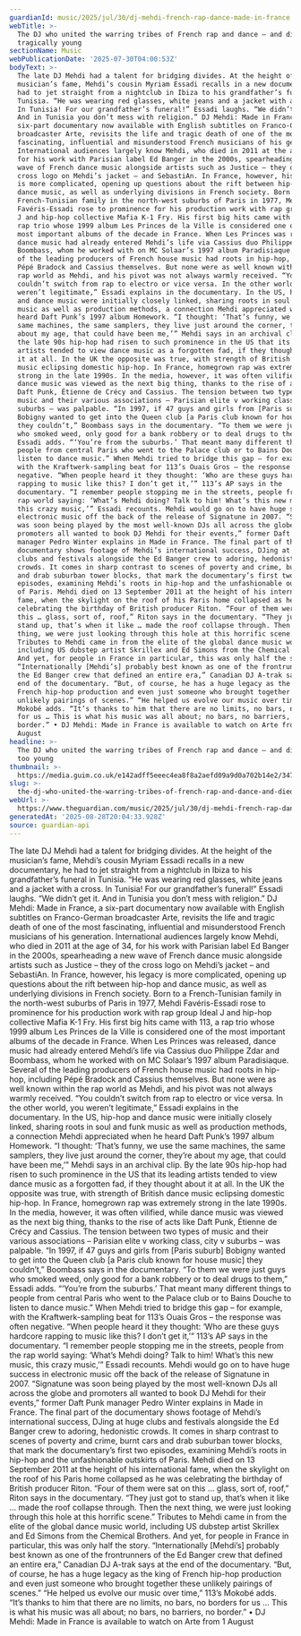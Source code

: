 ```yaml
---
guardianId: music/2025/jul/30/dj-mehdi-french-rap-dance-made-in-france
webTitle: >-
  The DJ who united the warring tribes of French rap and dance – and died
  tragically young
sectionName: Music
webPublicationDate: '2025-07-30T04:00:53Z'
bodyText: >-
  The late DJ Mehdi had a talent for bridging divides. At the height of the
  musician’s fame, Mehdi’s cousin Myriam Essadi recalls in a new documentary, he
  had to jet straight from a nightclub in Ibiza to his grandfather’s funeral in
  Tunisia. “He was wearing red glasses, white jeans and a jacket with a cross.
  In Tunisia! For our grandfather’s funeral!” Essadi laughs. “We didn’t get it.
  And in Tunisia you don’t mess with religion.” DJ Mehdi: Made in France, a
  six-part documentary now available with English subtitles on Franco-German
  broadcaster Arte, revisits the life and tragic death of one of the most
  fascinating, influential and misunderstood French musicians of his generation.
  International audiences largely know Mehdi, who died in 2011 at the age of 34,
  for his work with Parisian label Ed Banger in the 2000s, spearheading a new
  wave of French dance music alongside artists such as Justice – they of the
  cross logo on Mehdi’s jacket – and SebastiAn. In France, however, his legacy
  is more complicated, opening up questions about the rift between hip-hop and
  dance music, as well as underlying divisions in French society. Born to a
  French-Tunisian family in the north-west suburbs of Paris in 1977, Mehdi
  Favéris-Essadi rose to prominence for his production work with rap group Ideal
  J and hip-hop collective Mafia K-1 Fry. His first big hits came with 113, a
  rap trio whose 1999 album Les Princes de la Ville is considered one of the
  most important albums of the decade in France. When Les Princes was released,
  dance music had already entered Mehdi’s life via Cassius duo Philippe Zdar and
  Boombass, whom he worked with on MC Solaar’s 1997 album Paradisiaque. Several
  of the leading producers of French house music had roots in hip-hop, including
  Pépé Bradock and Cassius themselves. But none were as well known within the
  rap world as Mehdi, and his pivot was not always warmly received. “You
  couldn’t switch from rap to electro or vice versa. In the other world, you
  weren’t legitimate,” Essadi explains in the documentary. In the US, hip-hop
  and dance music were initially closely linked, sharing roots in soul and funk
  music as well as production methods, a connection Mehdi appreciated when he
  heard Daft Punk’s 1997 album Homework. “I thought: ‘That’s funny, we use the
  same machines, the same samplers, they live just around the corner, they’re
  about my age, that could have been me,’” Mehdi says in an archival clip. By
  the late 90s hip-hop had risen to such prominence in the US that its leading
  artists tended to view dance music as a forgotten fad, if they thought about
  it at all. In the UK the opposite was true, with strength of British dance
  music eclipsing domestic hip-hop. In France, homegrown rap was extremely
  strong in the late 1990s. In the media, however, it was often vilified, while
  dance music was viewed as the next big thing, thanks to the rise of acts like
  Daft Punk, Étienne de Crécy and Cassius. The tension between two types of
  music and their various associations – Parisian elite v working class, city v
  suburbs – was palpable. “In 1997, if 47 guys and girls from [Paris suburb]
  Bobigny wanted to get into the Queen club [a Paris club known for house music]
  they couldn’t,” Boombass says in the documentary. “To them we were just guys
  who smoked weed, only good for a bank robbery or to deal drugs to them,”
  Essadi adds. “‘You’re from the suburbs.’ That meant many different things to
  people from central Paris who went to the Palace club or to Bains Douche to
  listen to dance music.” When Mehdi tried to bridge this gap – for example,
  with the Kraftwerk-sampling beat for 113’s Ouais Gros – the response was often
  negative. “When people heard it they thought: ‘Who are these guys hardcore
  rapping to music like this? I don’t get it,’” 113’s AP says in the
  documentary. “I remember people stopping me in the streets, people from the
  rap world saying: ‘What’s Mehdi doing? Talk to him! What’s this new music,
  this crazy music,’” Essadi recounts. Mehdi would go on to have huge success in
  electronic music off the back of the release of Signatune in 2007. “Signatune
  was soon being played by the most well-known DJs all across the globe and
  promoters all wanted to book DJ Mehdi for their events,” former Daft Punk
  manager Pedro Winter explains in Made in France. The final part of the
  documentary shows footage of Mehdi’s international success, DJing at huge
  clubs and festivals alongside the Ed Banger crew to adoring, hedonistic
  crowds. It comes in sharp contrast to scenes of poverty and crime, burnt cars
  and drab suburban tower blocks, that mark the documentary’s first two
  episodes, examining Mehdi’s roots in hip-hop and the unfashionable outskirts
  of Paris. Mehdi died on 13 September 2011 at the height of his international
  fame, when the skylight on the roof of his Paris home collapsed as he was
  celebrating the birthday of British producer Riton. “Four of them were sat on
  this … glass, sort of, roof,” Riton says in the documentary. “They just got to
  stand up, that’s when it like … made the roof collapse through. Then the next
  thing, we were just looking through this hole at this horrific scene.”
  Tributes to Mehdi came in from the elite of the global dance music world,
  including US dubstep artist Skrillex and Ed Simons from the Chemical Brothers.
  And yet, for people in France in particular, this was only half the story.
  “Internationally [Mehdi’s] probably best known as one of the frontrunners of
  the Ed Banger crew that defined an entire era,” Canadian DJ A-trak says at the
  end of the documentary. “But, of course, he has a huge legacy as the king of
  French hip-hop production and even just someone who brought together these
  unlikely pairings of scenes.” “He helped us evolve our music over time,” 113’s
  Mokobé adds. “It’s thanks to him that there are no limits, no bars, no borders
  for us … This is what his music was all about; no bars, no barriers, no
  border.” • DJ Mehdi: Made in France is available to watch on Arte from 1
  August
headline: >-
  The DJ who united the warring tribes of French rap and dance – and died far
  too young
thumbnail: >-
  https://media.guim.co.uk/e142adff5eeec4ea8f8a2aefd09a9d0a702b14e2/347_0_1349_1080/500.jpg
slug: >-
  the-dj-who-united-the-warring-tribes-of-french-rap-and-dance-and-died-tragically-young
webUrl: >-
  https://www.theguardian.com/music/2025/jul/30/dj-mehdi-french-rap-dance-made-in-france
generatedAt: '2025-08-28T20:04:33.928Z'
source: guardian-api
---
```

The late DJ Mehdi had a talent for bridging divides. At the height of the musician’s fame, Mehdi’s cousin Myriam Essadi recalls in a new documentary, he had to jet straight from a nightclub in Ibiza to his grandfather’s funeral in Tunisia. “He was wearing red glasses, white jeans and a jacket with a cross. In Tunisia! For our grandfather’s funeral!” Essadi laughs. “We didn’t get it. And in Tunisia you don’t mess with religion.” DJ Mehdi: Made in France, a six-part documentary now available with English subtitles on Franco-German broadcaster Arte, revisits the life and tragic death of one of the most fascinating, influential and misunderstood French musicians of his generation. International audiences largely know Mehdi, who died in 2011 at the age of 34, for his work with Parisian label Ed Banger in the 2000s, spearheading a new wave of French dance music alongside artists such as Justice – they of the cross logo on Mehdi’s jacket – and SebastiAn. In France, however, his legacy is more complicated, opening up questions about the rift between hip-hop and dance music, as well as underlying divisions in French society. Born to a French-Tunisian family in the north-west suburbs of Paris in 1977, Mehdi Favéris-Essadi rose to prominence for his production work with rap group Ideal J and hip-hop collective Mafia K-1 Fry. His first big hits came with 113, a rap trio whose 1999 album Les Princes de la Ville is considered one of the most important albums of the decade in France. When Les Princes was released, dance music had already entered Mehdi’s life via Cassius duo Philippe Zdar and Boombass, whom he worked with on MC Solaar’s 1997 album Paradisiaque. Several of the leading producers of French house music had roots in hip-hop, including Pépé Bradock and Cassius themselves. But none were as well known within the rap world as Mehdi, and his pivot was not always warmly received. “You couldn’t switch from rap to electro or vice versa. In the other world, you weren’t legitimate,” Essadi explains in the documentary. In the US, hip-hop and dance music were initially closely linked, sharing roots in soul and funk music as well as production methods, a connection Mehdi appreciated when he heard Daft Punk’s 1997 album Homework. “I thought: ‘That’s funny, we use the same machines, the same samplers, they live just around the corner, they’re about my age, that could have been me,’” Mehdi says in an archival clip. By the late 90s hip-hop had risen to such prominence in the US that its leading artists tended to view dance music as a forgotten fad, if they thought about it at all. In the UK the opposite was true, with strength of British dance music eclipsing domestic hip-hop. In France, homegrown rap was extremely strong in the late 1990s. In the media, however, it was often vilified, while dance music was viewed as the next big thing, thanks to the rise of acts like Daft Punk, Étienne de Crécy and Cassius. The tension between two types of music and their various associations – Parisian elite v working class, city v suburbs – was palpable. “In 1997, if 47 guys and girls from [Paris suburb] Bobigny wanted to get into the Queen club [a Paris club known for house music] they couldn’t,” Boombass says in the documentary. “To them we were just guys who smoked weed, only good for a bank robbery or to deal drugs to them,” Essadi adds. “‘You’re from the suburbs.’ That meant many different things to people from central Paris who went to the Palace club or to Bains Douche to listen to dance music.” When Mehdi tried to bridge this gap – for example, with the Kraftwerk-sampling beat for 113’s Ouais Gros – the response was often negative. “When people heard it they thought: ‘Who are these guys hardcore rapping to music like this? I don’t get it,’” 113’s AP says in the documentary. “I remember people stopping me in the streets, people from the rap world saying: ‘What’s Mehdi doing? Talk to him! What’s this new music, this crazy music,’” Essadi recounts. Mehdi would go on to have huge success in electronic music off the back of the release of Signatune in 2007. “Signatune was soon being played by the most well-known DJs all across the globe and promoters all wanted to book DJ Mehdi for their events,” former Daft Punk manager Pedro Winter explains in Made in France. The final part of the documentary shows footage of Mehdi’s international success, DJing at huge clubs and festivals alongside the Ed Banger crew to adoring, hedonistic crowds. It comes in sharp contrast to scenes of poverty and crime, burnt cars and drab suburban tower blocks, that mark the documentary’s first two episodes, examining Mehdi’s roots in hip-hop and the unfashionable outskirts of Paris. Mehdi died on 13 September 2011 at the height of his international fame, when the skylight on the roof of his Paris home collapsed as he was celebrating the birthday of British producer Riton. “Four of them were sat on this … glass, sort of, roof,” Riton says in the documentary. “They just got to stand up, that’s when it like … made the roof collapse through. Then the next thing, we were just looking through this hole at this horrific scene.” Tributes to Mehdi came in from the elite of the global dance music world, including US dubstep artist Skrillex and Ed Simons from the Chemical Brothers. And yet, for people in France in particular, this was only half the story. “Internationally [Mehdi’s] probably best known as one of the frontrunners of the Ed Banger crew that defined an entire era,” Canadian DJ A-trak says at the end of the documentary. “But, of course, he has a huge legacy as the king of French hip-hop production and even just someone who brought together these unlikely pairings of scenes.” “He helped us evolve our music over time,” 113’s Mokobé adds. “It’s thanks to him that there are no limits, no bars, no borders for us … This is what his music was all about; no bars, no barriers, no border.” • DJ Mehdi: Made in France is available to watch on Arte from 1 August
